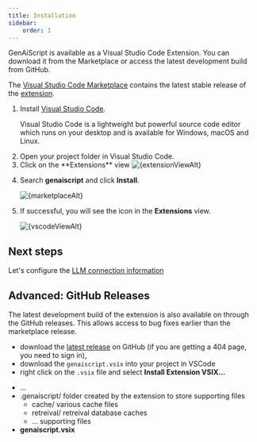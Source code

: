 ```yaml
---
title: Installation
sidebar:
    order: 1
---
```






GenAiScript is available as a Visual Studio Code Extension. You can download it from the Marketplace
or access the latest development build from GitHub.

The [Visual Studio Code Marketplace](https://marketplace.visualstudio.com/) 
contains the latest stable release of the [extension](https://marketplace.visualstudio.com/items?itemName=genaiscript.genaiscript-vscode).

<Steps>

<ol>
<li>

Install [Visual Studio Code](https://code.visualstudio.com/Download). 

Visual Studio Code is a lightweight but powerful source code editor which runs on your desktop and is available for Windows, macOS and Linux. 

</li>
<li>
Open your project folder in Visual Studio Code.

</li>
<li>
Click on the **Extensions** view

<Image src={extensionViewSrc} alt={extensionViewAlt} />

</li>
<li>

Search **genaiscript** and click **Install**.

<Image src={marketplaceSrc} alt={marketplaceAlt} />

</li>

<li>

If successful, you will see the icon in the **Extensions** view.

<Image src={vscodeViewSrc} alt={vscodeViewAlt} />

</li>

</ol>

</Steps>

## Next steps

Let's configure the [LLM connection information](/genaiscript/getting-started/configuration)

## Advanced: GitHub Releases

The latest development build of the extension is also available on through the GitHub releases. This allows access
to bug fixes earlier than the marketplace release.

-   download the [latest release](https://github.com/microsoft/genaiscript/releases/latest/) on GitHub (if you are getting a 404 page, you need to sign in),
-   download the `genaiscript.vsix` into your project in VSCode
-   right click on the `.vsix` file and select **Install Extension VSIX...**

<FileTree>

-  ...
-  .genaiscript/ folder created by the extension to store supporting files
    -  cache/ various cache files
    -  retreival/ retreival database caches
    -  ... supporting files
-   **genaiscript.vsix**

</FileTree>
